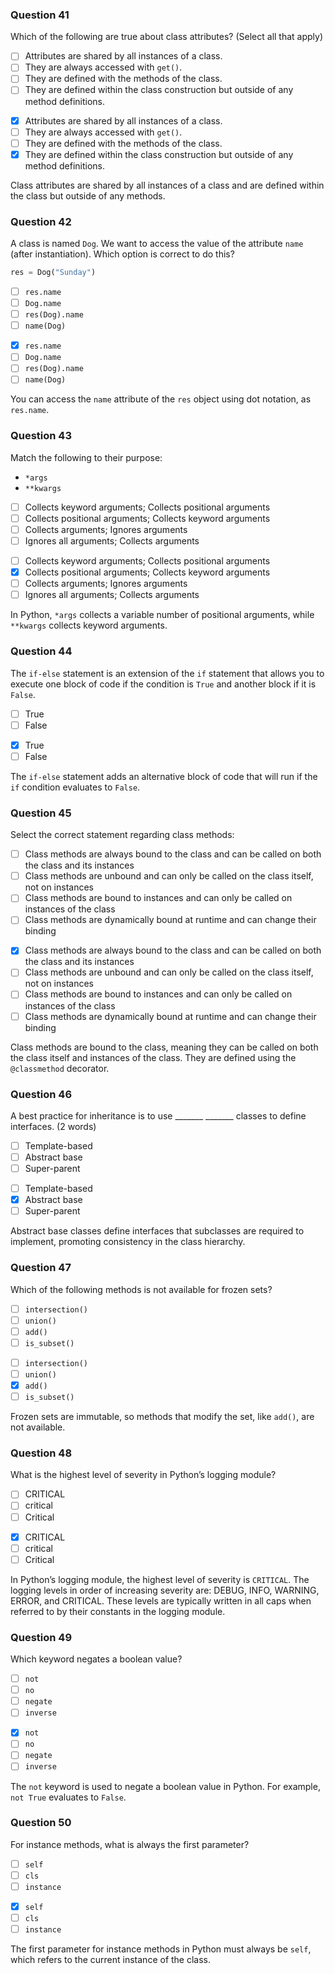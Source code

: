 ### Question 41 {.question}

Which of the following are true about class attributes? (Select all that apply)

::: {.r-stack}

::: {.absolute .left-0 .top-0 width=100%}
- [ ] Attributes are shared by all instances of a class.
- [ ] They are always accessed with `get()`.
- [ ] They are defined with the methods of the class.
- [ ] They are defined within the class construction but outside of any method definitions.
:::

::: {.fragment .fade-in .absolute .left-0 .top-0 width=100%}
- [x] Attributes are shared by all instances of a class.
- [ ] They are always accessed with `get()`.
- [ ] They are defined with the methods of the class.
- [x] They are defined within the class construction but outside of any method definitions.


::: {.explanation}
Class attributes are shared by all instances of a class and are defined within the class but outside of any methods.
:::
:::
:::

### Question 42 {.question}

A class is named `Dog`. We want to access the value of the attribute `name` (after instantiation). Which option is correct to do this?

```python
res = Dog("Sunday")
```

::: {.r-stack}

::: {.absolute .left-0 .top-0 width=100%}
- [ ] `res.name`
- [ ] `Dog.name`
- [ ] `res(Dog).name`
- [ ] `name(Dog)`
:::

::: {.fragment .fade-in .absolute .left-0 .top-0 width=100%}
- [x] `res.name`
- [ ] `Dog.name`
- [ ] `res(Dog).name`
- [ ] `name(Dog)`


::: {.explanation}
You can access the `name` attribute of the `res` object using dot notation, as `res.name`.
:::
:::
:::

### Question 43 {.question}

::: {.smaller-80}
Match the following to their purpose:

- `*args`
- `**kwargs`

::: {.r-stack}

::: {.absolute .left-0 .top-0 width=100%}
- [ ] Collects keyword arguments; Collects positional arguments
- [ ] Collects positional arguments; Collects keyword arguments
- [ ] Collects arguments; Ignores arguments
- [ ] Ignores all arguments; Collects arguments
:::

::: {.fragment .fade-in .absolute .left-0 .top-0 width=100%}
- [ ] Collects keyword arguments; Collects positional arguments
- [x] Collects positional arguments; Collects keyword arguments
- [ ] Collects arguments; Ignores arguments
- [ ] Ignores all arguments; Collects arguments


::: {.explanation}
In Python, `*args` collects a variable number of positional arguments, while `**kwargs` collects keyword arguments.
:::
:::
:::
:::

### Question 44 {.question}

The `if-else` statement is an extension of the `if` statement that allows you to execute one block of code if the condition is `True` and another block if it is `False`.

::: {.r-stack}

::: {.absolute .left-0 .top-0 width=100%}
- [ ] True
- [ ] False
:::

::: {.fragment .fade-in .absolute .left-0 .top-0 width=100%}
- [x] True
- [ ] False


::: {.explanation}
The `if-else` statement adds an alternative block of code that will run if the `if` condition evaluates to `False`.
:::
:::
:::

### Question 45 {.question}

::: {.smaller-80}
Select the correct statement regarding class methods:

::: {.r-stack}

::: {.absolute .left-0 .top-0 width=100%}
- [ ] Class methods are always bound to the class and can be called on both the class and its instances
- [ ] Class methods are unbound and can only be called on the class itself, not on instances
- [ ] Class methods are bound to instances and can only be called on instances of the class
- [ ] Class methods are dynamically bound at runtime and can change their binding
:::

::: {.fragment .fade-in .absolute .left-0 .top-0 width=100%}
- [x] Class methods are always bound to the class and can be called on both the class and its instances
- [ ] Class methods are unbound and can only be called on the class itself, not on instances
- [ ] Class methods are bound to instances and can only be called on instances of the class
- [ ] Class methods are dynamically bound at runtime and can change their binding

::: {.explanation}
Class methods are bound to the class, meaning they can be called on both the class itself and instances of the class. They are defined using the `@classmethod` decorator.
:::
:::
:::
:::

### Question 46 {.question}

A best practice for inheritance is to use _______ _______ classes to define interfaces. (2 words)

::: {.r-stack}

::: {.absolute .left-0 .top-0 width=100%}
- [ ] Template-based
- [ ] Abstract base
- [ ] Super-parent
:::

::: {.fragment .fade-in .absolute .left-0 .top-0 width=100%}
- [ ] Template-based
- [x] Abstract base
- [ ] Super-parent


::: {.explanation}
Abstract base classes define interfaces that subclasses are required to implement, promoting consistency in the class hierarchy.
:::
:::
:::

### Question 47 {.question}

Which of the following methods is not available for frozen sets?

::: {.r-stack}

::: {.absolute .left-0 .top-0 width=100%}
- [ ] `intersection()`
- [ ] `union()`
- [ ] `add()`
- [ ] `is_subset()`
:::

::: {.fragment .fade-in .absolute .left-0 .top-0 width=100%}
- [ ] `intersection()`
- [ ] `union()`
- [x] `add()`
- [ ] `is_subset()`


::: {.explanation}
Frozen sets are immutable, so methods that modify the set, like `add()`, are not available.
:::
:::
:::

### Question 48 {.question}

What is the highest level of severity in Python's logging module?

::: {.r-stack}
::: {.absolute .left-0 .top-0 width=100%}
- [ ] CRITICAL
- [ ] critical
- [ ] Critical
:::

::: {.fragment .fade-in .absolute .left-0 .top-0 width=100%}
- [x] CRITICAL
- [ ] critical
- [ ] Critical

::: {.explanation}
In Python's logging module, the highest level of severity is `CRITICAL`. The logging levels in order of increasing severity are: DEBUG, INFO, WARNING, ERROR, and CRITICAL. These levels are typically written in all caps when referred to by their constants in the logging module.
:::
:::
:::

### Question 49 {.question}

Which keyword negates a boolean value?

::: {.r-stack}

::: {.absolute .left-0 .top-0 width=100%}
- [ ] `not`
- [ ] `no`
- [ ] `negate`
- [ ] `inverse`
:::

::: {.fragment .fade-in .absolute .left-0 .top-0 width=100%}
- [x] `not`
- [ ] `no`
- [ ] `negate`
- [ ] `inverse`


::: {.explanation}
The `not` keyword is used to negate a boolean value in Python. For example, `not True` evaluates to `False`.
:::
:::
:::

### Question 50 {.question}

For instance methods, what is always the first parameter?

::: {.r-stack}

::: {.absolute .left-0 .top-0 width=100%}
- [ ] `self`
- [ ] `cls`
- [ ] `instance`
:::

::: {.fragment .fade-in .absolute .left-0 .top-0 width=100%}
- [x] `self`
- [ ] `cls`
- [ ] `instance`


::: {.explanation}
The first parameter for instance methods in Python must always be `self`, which refers to the current instance of the class.
:::
:::
:::

